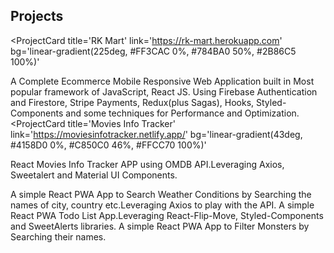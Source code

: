 ## Projects

<ProjectCard
  title='RK Mart'
  link='https://rk-mart.herokuapp.com'
  bg='linear-gradient(225deg, #FF3CAC 0%, #784BA0 50%, #2B86C5 100%)'
>
  A Complete Ecommerce Mobile Responsive Web Application built in Most popular
  framework of JavaScript, React JS. Using Firebase Authentication and
  Firestore, Stripe Payments, Redux(plus Sagas), Hooks, Styled-Components and
  some techniques for Performance and Optimization.
</ProjectCard>
<ProjectCard
  title='Movies Info Tracker'
  link='https://moviesinfotracker.netlify.app/'
  bg='linear-gradient(43deg, #4158D0 0%, #C850C0 46%, #FFCC70 100%)'
>
React Movies Info Tracker APP using OMDB API.Leveraging Axios, Sweetalert and Material UI Components.

</ProjectCard>
<ProjectCard
  title='Weather App'
  link='https://weather-app4629.netlify.app/'
  bg='linear-gradient(43deg, #4158D0 0%, #C850C0 46%, #FFCC70 100%)'
>
  A simple React PWA App to Search Weather Conditions by Searching the names of
  city, country etc.Leveraging Axios to play with the API.
</ProjectCard>
<ProjectCard
  title='TODO App'
  link='https://todo-react-app-pwa.vercel.app'
  bg='linear-gradient(to right, #ad5389, #3c1053);'
>
  A simple React PWA Todo List App.Leveraging React-Flip-Move, Styled-Components and SweetAlerts libraries.
</ProjectCard>
<ProjectCard
  title='Monsters Rolodex'
  link='https://monsters-rolodex4629.netlify.app'
  bg='linear-gradient(225deg, #FF3CAC 0%, #784BA0 50%, #2B86C5 100%)'
>
A simple React PWA App to Filter Monsters by Searching their names.

</ProjectCard>
